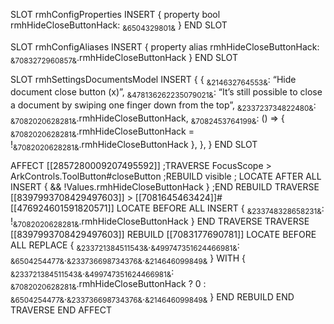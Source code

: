 SLOT rmhConfigProperties INSERT {
    property bool rmhHideCloseButtonHack: ~&6504329801&~
} END SLOT

SLOT rmhConfigAliases INSERT {
    property alias rmhHideCloseButtonHack: ~&7083272960857&~.rmhHideCloseButtonHack
} END SLOT

SLOT rmhSettingsDocumentsModel
    INSERT {
        {
           ~&214632764553&~: "Hide document close button (x)",
           ~&478136262235079021&~: "It's still possible to close a document by swiping one finger down from the top",
           ~&233723734822480&~: ~&7082020628281&~.rmhHideCloseButtonHack,
           ~&7082453764199&~: () => { ~&7082020628281&~.rmhHideCloseButtonHack = !~&7082020628281&~.rmhHideCloseButtonHack },
        },
    }
END SLOT

AFFECT [[2857280009207495592]]
    ;TRAVERSE FocusScope > ArkControls.ToolButton#closeButton
        ;REBUILD visible
        ;    LOCATE AFTER ALL INSERT { && !Values.rmhHideCloseButtonHack }
        ;END REBUILD
    TRAVERSE [[8397993708429497603]] > [[7081645463424]]#[[476924601591820571]]
        LOCATE BEFORE ALL INSERT { ~&233748328658231&~: !~&7082020628281&~.rmhHideCloseButtonHack }
    END TRAVERSE
    TRAVERSE [[8397993708429497603]]
        REBUILD [[7083177690781]]
            LOCATE BEFORE ALL
            REPLACE { ~&233721384511543&~.~&499747351624466981&~: ~&6504254477&~.~&233736698734376&~.~&214646099849&~ } WITH {
                ~&233721384511543&~.~&499747351624466981&~: ~&7082020628281&~.rmhHideCloseButtonHack ? 0 : ~&6504254477&~.~&233736698734376&~.~&214646099849&~
            }
        END REBUILD
    END TRAVERSE
END AFFECT
